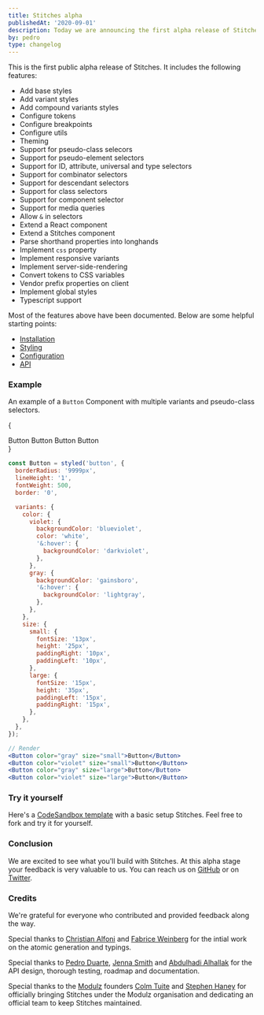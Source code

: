 ```yaml
---
title: Stitches alpha
publishedAt: '2020-09-01'
description: Today we are announcing the first alpha release of Stitches. This is an early look at the API and features.
by: pedro
type: changelog
---
```


This is the first public alpha release of Stitches. It includes the following features:

- Add base styles
- Add variant styles
- Add compound variants styles
- Configure tokens
- Configure breakpoints
- Configure utils
- Theming
- Support for pseudo-class selecors
- Support for pseudo-element selectors
- Support for ID, attribute, universal and type selectors
- Support for combinator selectors
- Support for descendant selectors
- Support for class selectors
- Support for component selector
- Support for media queries
- Allow `&` in selectors
- Extend a React component
- Extend a Stitches component
- Parse shorthand properties into longhands
- Implement `css` property
- Implement responsive variants
- Implement server-side-rendering
- Convert tokens to CSS variables
- Vendor prefix properties on client
- Implement global styles
- Typescript support

Most of the features above have been documented. Below are some helpful starting points:

- [Installation](/docs/installation)
- [Styling](/docs/styling)
- [Configuration](/docs/tokens)
- [API](/docs/api)

### Example

An example of a `Button` Component with multiple variants and pseudo-class selectors.

{
<Preview>

  <div style={{ display: 'flex', gap: '20px', alignItems: 'center' }}>
    <Box
      as="button"
      css={{
        borderRadius: '9999px',
        lineHeight: '1',
        fontWeight: 500,
        border: '0',
        backgroundColor: 'blueviolet',
        color: 'white',
        fontSize: '13px',
        height: '25px',
        paddingRight: '10px',
        paddingLeft: '10px',
        '&:hover': {
          backgroundColor: 'darkviolet',
        },
      }}
    >
      Button
    </Box>
    <Box
      as="button"
      css={{
        borderRadius: '9999px',
        lineHeight: '1',
        fontWeight: 500,
        border: '0',
        backgroundColor: 'gainsboro',
        fontSize: '13px',
        height: '25px',
        paddingRight: '10px',
        paddingLeft: '10px',
        '&:hover': {
          backgroundColor: 'lightgray',
        },
      }}
    >
      Button
    </Box>
    <Box
      as="button"
      css={{
        borderRadius: '9999px',
        lineHeight: '1',
        fontWeight: 500,
        border: '0',
        backgroundColor: 'blueviolet',
        color: 'white',
        fontSize: '15px',
        height: '35px',
        paddingLeft: '15px',
        paddingRight: '15px',
        '&:hover': {
          backgroundColor: 'darkviolet',
        },
      }}
    >
      Button
    </Box>
    <Box
      as="button"
      css={{
        borderRadius: '9999px',
        lineHeight: '1',
        fontWeight: 500,
        border: '0',
        backgroundColor: 'gainsboro',
        fontSize: '15px',
        height: '35px',
        paddingLeft: '15px',
        paddingRight: '15px',
        '&:hover': {
          backgroundColor: 'lightgray',
        },
      }}
    >
      Button
    </Box>
  </div>
</Preview>
}

```jsx
const Button = styled('button', {
  borderRadius: '9999px',
  lineHeight: '1',
  fontWeight: 500,
  border: '0',

  variants: {
    color: {
      violet: {
        backgroundColor: 'blueviolet',
        color: 'white',
        '&:hover': {
          backgroundColor: 'darkviolet',
        },
      },
      gray: {
        backgroundColor: 'gainsboro',
        '&:hover': {
          backgroundColor: 'lightgray',
        },
      },
    },
    size: {
      small: {
        fontSize: '13px',
        height: '25px',
        paddingRight: '10px',
        paddingLeft: '10px',
      },
      large: {
        fontSize: '15px',
        height: '35px',
        paddingLeft: '15px',
        paddingRight: '15px',
      },
    },
  },
});

// Render
<Button color="gray" size="small">Button</Button>
<Button color="violet" size="small">Button</Button>
<Button color="gray" size="large">Button</Button>
<Button color="violet" size="large">Button</Button>
```

### Try it yourself

Here's a [CodeSandbox template](https://codesandbox.io/s/stitches-starter-typescript-113w1?file=/src/App.tsx) with a basic setup Stitches. Feel free to fork and try it for yourself.

### Conclusion

We are excited to see what you'll build with Stitches. At this alpha stage your feedback is very valuable to us. You can reach us on [GitHub](https://github.com/modulz/stitches) or on [Twitter](https://twitter.com/stitchesjs).

### Credits

We're grateful for everyone who contributed and provided feedback along the way.

Special thanks to [Christian Alfoni](https://twitter.com/christianalfoni) and [Fabrice Weinberg](https://twitter.com/fweinb) for the intial work on the atomic generation and typings.

Special thanks to [Pedro Duarte](https://twitter.com/peduarte), [Jenna Smith](https://twitter.com/jjenzz) and [Abdulhadi Alhallak](https://twitter.com/hadi_hlk) for the API design, thorough testing, roadmap and documentation.

Special thanks to the [Modulz](https://modulz.app) founders [Colm Tuite](https://twitter.com/colmtuite) and [Stephen Haney](https://twitter.com/sdothaney) for officially bringing Stitches under the Modulz organisation and dedicating an official team to keep Stitches maintained.
